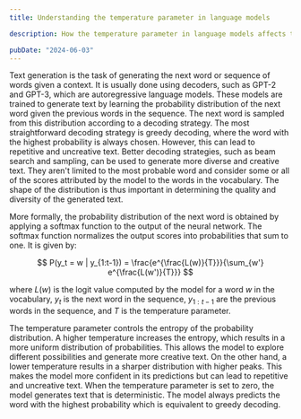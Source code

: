 ```yaml
---
title: Understanding the temperature parameter in language models 

description: How the temperature parameter in language models affects text generation.

pubDate: "2024-06-03"
---
```

Text generation is the task of generating the next word or sequence of words given a context. It is usually done using decoders, such as GPT-2 and GPT-3, which are autoregressive language models. These models are trained to generate text by learning the probability distribution of the next word given the previous words in the sequence. The next word is sampled from this distribution according to a decoding strategy. The most straightforward decoding strategy is greedy decoding, where the word with the highest probability is always chosen. However, this can lead to repetitive and uncreative text. Better decoding strategies, such as beam search and sampling, can be used to generate more diverse and creative text. They aren't limited to the most probable word and consider some or all of the scores attributed by the model to the words in the vocabulary. The shape of the distribution is thus important in determining the quality and diversity of the generated text.

More formally, the probability distribution of the next word is obtained by applying a softmax function to the output of the neural network. The softmax function normalizes the output scores into probabilities that sum to one. It is given by:

$$
P(y_t = w | y_{1:t-1}) = \frac{e^{\frac{L(w)}{T}}}{\sum_{w'} e^{\frac{L(w')}{T}}}
$$

where $L(w)$ is the logit value computed by the model for a word $w$ in the vocabulary, $y_t$ is the next word in the sequence, $y_{1:t-1}$ are the previous words in the sequence, and $T$ is the temperature parameter.

The temperature parameter controls the entropy of the probability distribution. A higher temperature increases the entropy, which results in a more uniform distribution of probabilities. This allows the model to explore different possibilities and generate more creative text. On the other hand, a lower temperature results in a sharper distribution with higher peaks. This makes the model more confident in its predictions but can lead to repetitive and uncreative text. When the temperature parameter is set to zero, the model generates text that is deterministic. The model always predicts the word with the highest probability which is equivalent to greedy decoding.